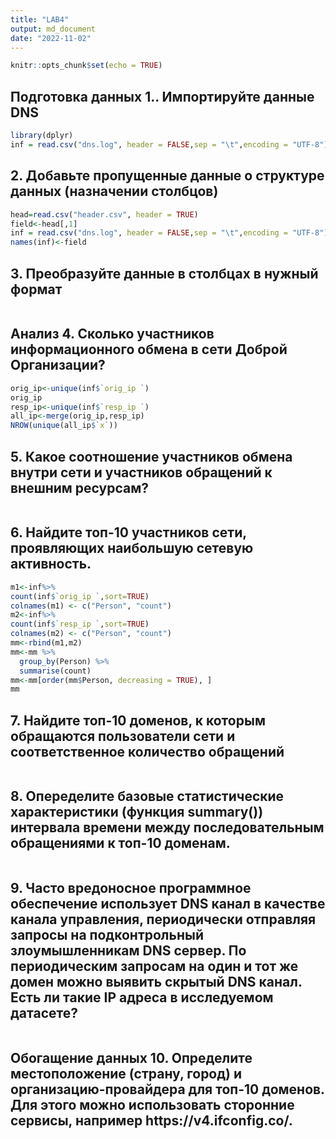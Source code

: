 ```yaml
---
title: "LAB4"
output: md_document
date: "2022-11-02"
---
```

```r
knitr::opts_chunk$set(echo = TRUE)
```

## Подготовка данных 1.. Импортируйте данные DNS
```r
library(dplyr)
inf = read.csv("dns.log", header = FALSE,sep = "\t",encoding = "UTF-8")
```

## 2. Добавьте пропущенные данные о структуре данных (назначении столбцов)
```r
head=read.csv("header.csv", header = TRUE)
field<-head[,1]
inf = read.csv("dns.log", header = FALSE,sep = "\t",encoding = "UTF-8")
names(inf)<-field
```

## 3. Преобразуйте данные в столбцах в нужный формат
```r

```

## Анализ 4. Сколько участников информационного обмена в сети Доброй Организации?
```r
orig_ip<-unique(inf$`orig_ip `)
orig_ip
resp_ip<-unique(inf$`resp_ip `)
all_ip<-merge(orig_ip,resp_ip)
NROW(unique(all_ip$`x`))
```

## 5. Какое соотношение участников обмена внутри сети и участников обращений к внешним ресурсам?
```r

```

## 6. Найдите топ-10 участников сети, проявляющих наибольшую сетевую активность.
```r

m1<-inf%>%
count(inf$`orig_ip `,sort=TRUE)
colnames(m1) <- c("Person", "count")
m2<-inf%>%
count(inf$`resp_ip `,sort=TRUE)
colnames(m2) <- c("Person", "count")
mm<-rbind(m1,m2)
mm<-mm %>%
  group_by(Person) %>%
  summarise(count)
mm<-mm[order(mm$Person, decreasing = TRUE), ]   
mm
```

## 7. Найдите топ-10 доменов, к которым обращаются пользователи сети и соответственное количество обращений
```r

```

## 8. Опеределите базовые статистические характеристики (функция summary()) интервала времени между последовательным обращениями к топ-10 доменам.
```r

```

## 9. Часто вредоносное программное обеспечение использует DNS канал в качестве канала управления, периодически отправляя запросы на подконтрольный злоумышленникам DNS сервер. По периодическим запросам на один и тот же домен можно выявить скрытый DNS канал. Есть ли такие IP адреса в исследуемом датасете?
```r

```

## Обогащение данных 10. Определите местоположение (страну, город) и организацию-провайдера для топ-10 доменов. Для этого можно использовать сторонние сервисы, например https://v4.ifconfig.co/.
```r

```
